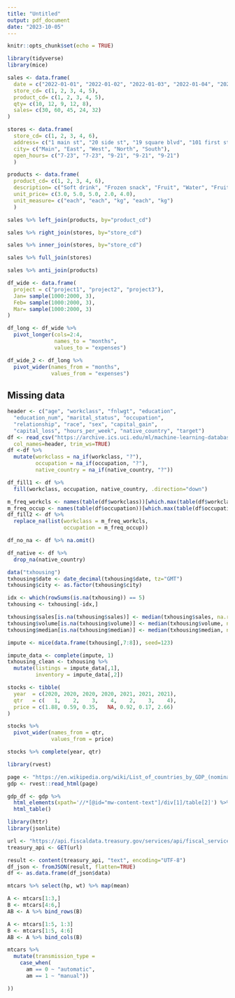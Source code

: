 ```yaml
---
title: "Untitled"
output: pdf_document
date: "2023-10-05"
---
```


```r
knitr::opts_chunk$set(echo = TRUE)
```

```r
library(tidyverse)
library(mice)
```

```r
sales <- data.frame(
  date = c("2022-01-01", "2022-01-02", "2022-01-03", "2022-01-04", "2022-01-05"),
  store_cd= c(1, 2, 3, 4, 5),
  product_cd= c(1, 2, 3, 4, 5),
  qty= c(10, 12, 9, 12, 8), 
  sales= c(30, 60, 45, 24, 32)
)

stores <- data.frame(
  store_cd= c(1, 2, 3, 4, 6),
  address= c("1 main st", "20 side st", "19 square blvd", "101 first st", "1002 retail ave"),
  city= c("Main", "East", "West", "North", "South"), 
  open_hours= c("7-23", "7-23", "9-21", "9-21", "9-21")
  )

products <- data.frame(
  product_cd= c(1, 2, 3, 4, 6),
  description= c("Soft drink", "Frozen snack", "Fruit", "Water", "Fruit 2"),
  unit_price= c(3.0, 5.0, 5.0, 2.0, 4.0), 
  unit_measure= c("each", "each", "kg", "each", "kg")
  )
```

```r
sales %>% left_join(products, by="product_cd")
```

```r
sales %>% right_join(stores, by="store_cd")
```
```r
sales %>% inner_join(stores, by="store_cd")
```

```r
sales %>% full_join(stores)
```

```r
sales %>% anti_join(products)
```

```r
df_wide <- data.frame(
  project = c("project1", "project2", "project3"),
  Jan= sample(1000:2000, 3),
  Feb= sample(1000:2000, 3),
  Mar= sample(1000:2000, 3)
)
```

```r
df_long <- df_wide %>%
  pivot_longer(cols=2:4,
               names_to = "months",
               values_to = "expenses")
```

```r
df_wide_2 <- df_long %>%
  pivot_wider(names_from = "months",
              values_from = "expenses")
```

## Missing data

```r
header <- c("age", "workclass", "fnlwgt", "education",
  "education_num", "marital_status", "occupation",
  "relationship", "race", "sex", "capital_gain",
  "capital_loss", "hours_per_week", "native_country", "target")
df <- read_csv("https://archive.ics.uci.edu/ml/machine-learning-databases/adult/adult.data",
  col_names=header, trim_ws=TRUE)
df <-df %>%
  mutate(workclass = na_if(workclass, "?"),
         occupation = na_if(occupation, "?"),
         native_country = na_if(native_country, "?"))
```
```r
df_fill1 <- df %>%
  fill(workclass, occupation, native_country, .direction="down")
```

```r
m_freq_workcls <- names(table(df$workclass))[which.max(table(df$workclass))]
m_freq_occup <- names(table(df$occupation))[which.max(table(df$occupation))]
df_fill2 <- df %>%
  replace_na(list(workclass = m_freq_workcls,
                  occupation = m_freq_occup))
```

```r
df_no_na <- df %>% na.omit()
```

```r
df_native <- df %>%
  drop_na(native_country)
```

```r
data("txhousing")
txhousing$date <- date_decimal(txhousing$date, tz="GMT")
txhousing$city <- as.factor(txhousing$city)
```

```r
idx <- which(rowSums(is.na(txhousing)) == 5)
txhousing <- txhousing[-idx,]
```

```r
txhousing$sales[is.na(txhousing$sales)] <- median(txhousing$sales, na.rm=TRUE)
txhousing$volume[is.na(txhousing$volume)] <- median(txhousing$volume, na.rm=TRUE)
txhousing$median[is.na(txhousing$median)] <- median(txhousing$median, na.rm=TRUE)
```

```r
impute <- mice(data.frame(txhousing[,7:8]), seed=123)
```

```r
impute_data <- complete(impute, 1)
txhousing_clean <- txhousing %>%
  mutate(listings = impute_data[,1],
         inventory = impute_data[,2])
```

```r
stocks <- tibble(
  year  = c(2020, 2020, 2020, 2020, 2021, 2021, 2021),
  qtr   = c(   1,    2,    3,    4,    2,    3,    4),
  price = c(1.88, 0.59, 0.35,   NA, 0.92, 0.17, 2.66)
)
```

```r
stocks %>%
  pivot_wider(names_from = qtr,
              values_from = price)
```

```r
stocks %>% complete(year, qtr)
```

```r
library(rvest)
```

```r
page <- "https://en.wikipedia.org/wiki/List_of_countries_by_GDP_(nominal)"
gdp <- rvest::read_html(page)
```

```r
gdp_df <- gdp %>%
  html_elements(xpath='//*[@id="mw-content-text"]/div[1]/table[2]') %>%
  html_table()
```

```r
library(httr)
library(jsonlite)
```

```r
url <- "https://api.fiscaldata.treasury.gov/services/api/fiscal_service/v1/accounting/mts/mts_table_1"
treasury_api <- GET(url)
```

```r
result <- content(treasury_api, "text", encoding="UTF-8")
df_json <- fromJSON(result, flatten=TRUE)
df <- as.data.frame(df_json$data)
```

```r
mtcars %>% select(hp, wt) %>% map(mean)
```

```r
A <- mtcars[1:3,]
B <- mtcars[4:6,]
AB <- A %>% bind_rows(B)
```

```r
A <- mtcars[1:5, 1:3]
B <- mtcars[1:5, 4:6]
AB <- A %>% bind_cols(B)
```

```r
mtcars %>%
  mutate(transmission_type =
    case_when(
      am == 0 ~ "automatic",
      am == 1 ~ "manual"))
```

    ))
